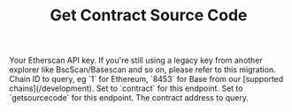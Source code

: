 ﻿---
title: 'Get Contract Source Code'
description: 'Retrieve the source code for a verified smart contract.'
api: 'GET /v2/api'
keywords: ['contract source code', 'getsourcecode']
---



  <ParamField query="apikey" type="string">
    Your Etherscan API key. If you're still using a legacy key from another explorer like BscScan/Basescan and so on, please refer to this migration.
  </ParamField>
  <ParamField query="chainid" type="string" default="1">
    Chain ID to query, eg `1` for Ethereum, `8453` for Base from our [supported chains](/development).
  </ParamField>
  <ParamField query="module" type="string" default="contract">
    Set to `contract` for this endpoint.
  </ParamField>
  <ParamField query="action" type="string" default="getsourcecode">
    Set to `getsourcecode` for this endpoint.
  </ParamField>
  <ParamField query="address" type="string" default="0xBB9bc244D798123fDe783fCc1C72d3Bb8C189413">
    The contract address to query.
  </ParamField>
